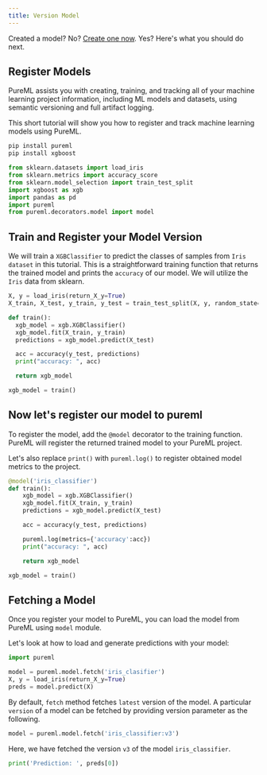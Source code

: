 ```yaml
---
title: Version Model
---
```


Created a model? No? [Create one now](/core-concepts/model#creating-models). Yes? Here's what you should do next.

## Register Models

PureML assists you with creating, training, and tracking all of your machine learning project information, including ML models and datasets, using semantic versioning and full artifact logging.

This short tutorial will show you how to register and track machine learning models using PureML.

```bash
pip install pureml
pip install xgboost
```

```python
from sklearn.datasets import load_iris
from sklearn.metrics import accuracy_score
from sklearn.model_selection import train_test_split
import xgboost as xgb
import pandas as pd
import pureml
from pureml.decorators.model import model
```

## Train and Register your Model Version

We will train a `XGBClassifier` to predict the classes of samples from `Iris dataset` in this tutorial. This is a straightforward training function that returns the trained model and prints the `accuracy` of our model. We will utilize the `Iris` data from sklearn.

```python
X, y = load_iris(return_X_y=True)
X_train, X_test, y_train, y_test = train_test_split(X, y, random_state=0)
```

```python
def train():
  xgb_model = xgb.XGBClassifier()
  xgb_model.fit(X_train, y_train)
  predictions = xgb_model.predict(X_test)

  acc = accuracy(y_test, predictions)
  print("accuracy: ", acc)

  return xgb_model

xgb_model = train()
```

## Now let's register our model to pureml

To register the model, add the `@model` decorator to the training function. PureML will register the returned trained model to your PureML project.

Let's also replace `print()` with `pureml.log()` to register obtained model metrics to the project.

```python
@model('iris_classifier')
def train():
    xgb_model = xgb.XGBClassifier()
    xgb_model.fit(X_train, y_train)
    predictions = xgb_model.predict(X_test)

    acc = accuracy(y_test, predictions)

    pureml.log(metrics={'accuracy':acc})
    print("accuracy: ", acc)

    return xgb_model

xgb_model = train()
```

## Fetching a Model

Once you register your model to PureML, you can load the model from PureML using `model` module.

Let's look at how to load and generate predictions with your model:

```python
import pureml

model = pureml.model.fetch('iris_clasifier')
X, y = load_iris(return_X_y=True)
preds = model.predict(X)
```

By default, `fetch` method fetches `latest` version of the model. A particular `version` of a model can be fetched by providing version parameter as the following.

```python
model = pureml.model.fetch('iris_classifier:v3')
```

Here, we have fetched the version `v3` of the model `iris_classifier`.

```python
print('Prediction: ', preds[0])
```

